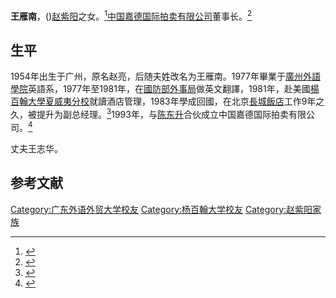 '''王雁南'''，({{bd|1954年|}})[[赵紫阳|赵紫阳]]之女。<ref>{{Cite news|url=http://www.ftchinese.com/story/001052845|title=王雁南：中国嘉德的女掌门|newspaper=FT中文网|accessdate=2017-02-11|archive-date=2017-02-12|archive-url=https://web.archive.org/web/20170212092432/http://www.ftchinese.com/story/001052845|dead-url=no}}</ref>[[中国嘉德国际拍卖有限公司|中国嘉德国际拍卖有限公司]]董事长。<ref>{{Cite web|url=http://www.cguardian.com/zxzx/jdxw/gsxw/2013/06/1691.shtml|title=中国嘉德宣布胡妍妍女士兼任中国嘉德（香港）总裁-中国嘉德国际拍卖有限公司|accessdate=2017-02-11|work=www.cguardian.com|language=en|archive-url=https://web.archive.org/web/20170212164037/http://www.cguardian.com/zxzx/jdxw/gsxw/2013/06/1691.shtml|archive-date=2017-02-12|dead-url=yes}}</ref>

== 生平 ==
1954年出生于广州，原名赵亮，后随夫姓改名为王雁南。1977年畢業于[[广东外语外贸大学|廣州外語學院]]英語系，1977年至1981年，在[[中央军事委员会国际军事合作办公室|國防部外事局]]做英文翻譯，1981年，赴美國[[楊百翰大學夏威夷分校|楊百翰大學夏威夷分校]]就讀酒店管理，1983年學成回國，在北京[[北京喜来登长城饭店|長城飯店]]工作9年之久，被提升为副总经理。<ref>{{Cite web|url=http://news.sina.com/us/chinapress/104-103-102-102/2009-07-02/03093971240.html|title=王雁南訪洛城品茶論人生_新聞頁_北美新浪網|accessdate=2017-02-11|work=news.sina.com|archive-url=https://web.archive.org/web/20170212164101/http://news.sina.com/us/chinapress/104-103-102-102/2009-07-02/03093971240.html|archive-date=2017-02-12|dead-url=yes}}</ref>1993年，与[[陈东升|陈东升]]合伙成立中国嘉德国际拍卖有限公司。<ref>{{Cite web|url=http://www.dangdaiyishu.com/app/19-view-6766.shtml|title=访中国拍卖旗舰掌舵人——一个偶然成就王雁南--名人访谈--当代艺术网 -最大的中文当代艺术门户网站|accessdate=2017-02-11|last=Team|first=Netos|work=www.dangdaiyishu.com|archive-url=https://web.archive.org/web/20170212091801/http://www.dangdaiyishu.com/app/19-view-6766.shtml|archive-date=2017-02-12|dead-url=yes}}</ref>

丈夫王志华。

== 参考文献 ==
{{reflist}}

{{DEFAULTSORT: Wang Yannan}}
[[Category:广东外语外贸大学校友|Category:广东外语外贸大学校友]]
[[Category:杨百翰大学校友|Category:杨百翰大学校友]]
[[Category:赵紫阳家族|Category:赵紫阳家族]]